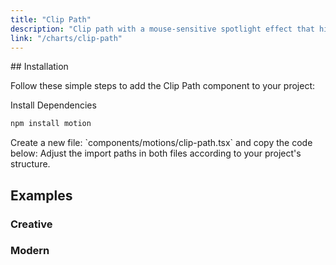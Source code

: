 ```yaml
---
title: "Clip Path"
description: "Clip path with a mouse-sensitive spotlight effect that highlights the border of the div or section as you move your cursor"
link: "/charts/clip-path"
---
```


<ComponentPreview name="clip-path-demo" />
## Installation

Follow these simple steps to add the Clip Path component to your project:

<Steps>

<Step>
Install Dependencies
</Step>

```bash
npm install motion
```

<Step>
Create a new file: `components/motions/clip-path.tsx` and copy the code below:
</Step>

<CollapsibleSource name="clip-path" />

<Step>
    Adjust the import paths in both files according to your project's structure.
</Step>

</Steps>


## Examples

### Creative

<ComponentPreview name="clip-path-creative" />

### Modern

<ComponentPreview name="clip-path-modern" />



